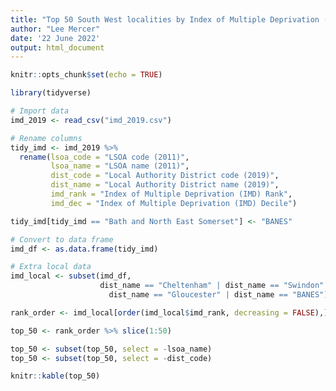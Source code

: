 ```yaml
---
title: "Top 50 South West localities by Index of Multiple Deprivation (IMD) 2019"
author: "Lee Mercer"
date: '22 June 2022'
output: html_document
---
```


```r
knitr::opts_chunk$set(echo = TRUE)
```

```r
library(tidyverse)

# Import data
imd_2019 <- read_csv("imd_2019.csv")

# Rename columns
tidy_imd <- imd_2019 %>%
  rename(lsoa_code = "LSOA code (2011)",
         lsoa_name = "LSOA name (2011)",
         dist_code = "Local Authority District code (2019)",
         dist_name = "Local Authority District name (2019)",
         imd_rank = "Index of Multiple Deprivation (IMD) Rank",
         imd_dec = "Index of Multiple Deprivation (IMD) Decile")

tidy_imd[tidy_imd == "Bath and North East Somerset"] <- "BANES"

# Convert to data frame
imd_df <- as.data.frame(tidy_imd)

# Extra local data
imd_local <- subset(imd_df, 
                    dist_name == "Cheltenham" | dist_name == "Swindon" | 
                      dist_name == "Gloucester" | dist_name == "BANES")

rank_order <- imd_local[order(imd_local$imd_rank, decreasing = FALSE),]

top_50 <- rank_order %>% slice(1:50)

top_50 <- subset(top_50, select = -lsoa_name)
top_50 <- subset(top_50, select = -dist_code)
```

```r
knitr::kable(top_50)
```
